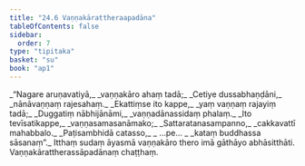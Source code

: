 ```yaml
---
title: "24.6 Vaṇṇakārattheraapadāna"
tableOfContents: false
sidebar:
  order: 7
type: "tipitaka"
basket: "su"
book: "ap1"
---
```



<DynamicBreadcrumb />

<Division number="23" book="ap1">

<Paragraph number="3005" type="verses" book="ap1">
_“Nagare aruṇavatiyā,_  
_vaṇṇakāro ahaṃ tadā;_  
_Cetiye dussabhaṇḍāni,_  
_nānāvaṇṇaṃ rajesahaṃ._  

</Paragraph>

</Division>
<Division number="24" book="ap1">

<Paragraph number="3006" type="verses" book="ap1">
_Ekattiṃse ito kappe,_  
_yaṃ vaṇṇaṃ rajayiṃ tadā;_  
_Duggatiṃ nābhijānāmi,_  
_vaṇṇadānassidaṃ phalaṃ._  

</Paragraph>

</Division>
<Division number="25" book="ap1">

<Paragraph number="3007" type="verses" book="ap1">
_Ito tevīsatikappe,_  
_vaṇṇasamasanāmako;_  
_Sattaratanasampanno,_  
_cakkavattī mahabbalo._  

</Paragraph>

</Division>
<Division number="26" book="ap1">

<Paragraph number="3008" type="verses" book="ap1">
_Paṭisambhidā catasso,_  
_ …pe… _  
_kataṃ buddhassa sāsanaṃ”._  

</Paragraph>

<Paragraph number="3009" book="ap1">
Itthaṃ sudaṃ āyasmā vaṇṇakāro thero imā gāthāyo abhāsitthāti.

</Paragraph>
</Division>

<Paragraph number="3010" type="center" book="ap1">
Vaṇṇakārattherassāpadānaṃ chaṭṭhaṃ.
</Paragraph>